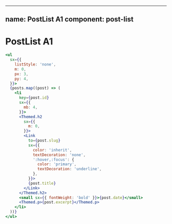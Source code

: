 
---
name: PostList A1
component: post-list
---

# PostList A1

```jsx live
<ul
  sx={{
    listStyle: 'none',
    m: 0,
    px: 3,
    py: 4,
  }}>
  {posts.map((post) => (
    <li
      key={post.id}
      sx={{
        mb: 4,
      }}>
      <Themed.h2
        sx={{
          m: 0,
        }}>
        <Link
          to={post.slug}
          sx={{
            color: 'inherit',
            textDecoration: 'none',
            ':hover,:focus': {
              color: 'primary',
              textDecoration: 'underline',
            },
          }}>
          {post.title}
        </Link>
      </Themed.h2>
      <small sx={{ fontWeight: 'bold' }}>{post.date}</small>
      <Themed.p>{post.excerpt}</Themed.p>
    </li>
  ))}
</ul>
```